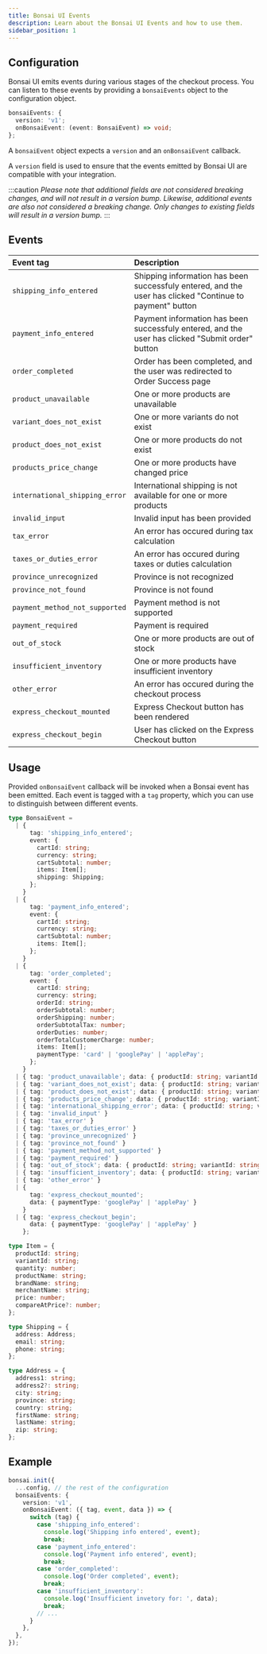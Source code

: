 ```yaml
---
title: Bonsai UI Events
description: Learn about the Bonsai UI Events and how to use them.
sidebar_position: 1
---
```


## Configuration

Bonsai UI emits events during various stages of the checkout process. You can listen to these events by providing a `bonsaiEvents` object to the configuration object.

```typescript
bonsaiEvents: {
  version: 'v1';
  onBonsaiEvent: (event: BonsaiEvent) => void;
};
```

A `bonsaiEvent` object expects a `version` and an `onBonsaiEvent` callback.

A `version` field is used to ensure that the events emitted by Bonsai UI are compatible with your integration.

:::caution
_Please note that additional fields are not considered breaking changes, and will not result in a version bump. Likewise, additional events are also not considered a breaking change. Only changes to existing fields will result in a version bump._
:::

## Events

| Event tag                      | Description                                                                                              |
| :----------------------------- | :------------------------------------------------------------------------------------------------------- |
| `shipping_info_entered`        | Shipping information has been successfuly entered, and the user has clicked "Continue to payment" button |
| `payment_info_entered`         | Payment information has been successfuly entered, and the user has clicked "Submit order" button         |
| `order_completed`              | Order has been completed, and the user was redirected to Order Success page                              |
| `product_unavailable`          | One or more products are unavailable                                                                     |
| `variant_does_not_exist`       | One or more variants do not exist                                                                        |
| `product_does_not_exist`       | One or more products do not exist                                                                        |
| `products_price_change`        | One or more products have changed price                                                                  |
| `international_shipping_error` | International shipping is not available for one or more products                                         |
| `invalid_input`                | Invalid input has been provided                                                                          |
| `tax_error`                    | An error has occured during tax calculation                                                              |
| `taxes_or_duties_error`        | An error has occured during taxes or duties calculation                                                  |
| `province_unrecognized`        | Province is not recognized                                                                               |
| `province_not_found`           | Province is not found                                                                                    |
| `payment_method_not_supported` | Payment method is not supported                                                                          |
| `payment_required`             | Payment is required                                                                                      |
| `out_of_stock`                 | One or more products are out of stock                                                                    |
| `insufficient_inventory`       | One or more products have insufficient inventory                                                         |
| `other_error`                  | An error has occured during the checkout process                                                         |
| `express_checkout_mounted`     | Express Checkout button has been rendered                                                                |
| `express_checkout_begin`       | User has clicked on the Express Checkout button                                                          |

## Usage

Provided `onBonsaiEvent` callback will be invoked when a Bonsai event has been emitted.
Each event is tagged with a `tag` property, which you can use to distinguish between different events.

```typescript
type BonsaiEvent =
  | {
      tag: 'shipping_info_entered';
      event: {
        cartId: string;
        currency: string;
        cartSubtotal: number;
        items: Item[];
        shipping: Shipping;
      };
    }
  | {
      tag: 'payment_info_entered';
      event: {
        cartId: string;
        currency: string;
        cartSubtotal: number;
        items: Item[];
      };
    }
  | {
      tag: 'order_completed';
      event: {
        cartId: string;
        currency: string;
        orderId: string;
        orderSubtotal: number;
        orderShipping: number;
        orderSubtotalTax: number;
        orderDuties: number;
        orderTotalCustomerCharge: number;
        items: Item[];
        paymentType: 'card' | 'googlePay' | 'applePay';
      };
    }
  | { tag: 'product_unavailable'; data: { productId: string; variantId: string }[] }
  | { tag: 'variant_does_not_exist'; data: { productId: string; variantId: string }[] }
  | { tag: 'product_does_not_exist'; data: { productId: string; variantId: string }[] }
  | { tag: 'products_price_change'; data: { productId: string; variantId: string }[] }
  | { tag: 'international_shipping_error'; data: { productId: string; variantId: string }[] }
  | { tag: 'invalid_input' }
  | { tag: 'tax_error' }
  | { tag: 'taxes_or_duties_error' }
  | { tag: 'province_unrecognized' }
  | { tag: 'province_not_found' }
  | { tag: 'payment_method_not_supported' }
  | { tag: 'payment_required' }
  | { tag: 'out_of_stock'; data: { productId: string; variantId: string }[] }
  | { tag: 'insufficient_inventory'; data: { productId: string; variantId: string }[] }
  | { tag: 'other_error' }
  | { 
      tag: 'express_checkout_mounted'; 
      data: { paymentType: 'googlePay' | 'applePay' }
    }
  | { tag: 'express_checkout_begin'; 
      data: { paymentType: 'googlePay' | 'applePay' }
    };

type Item = {
  productId: string;
  variantId: string;
  quantity: number;
  productName: string;
  brandName: string;
  merchantName: string;
  price: number;
  compareAtPrice?: number;
};

type Shipping = {
  address: Address;
  email: string;
  phone: string;
};

type Address = {
  address1: string;
  address2?: string;
  city: string;
  province: string;
  country: string;
  firstName: string;
  lastName: string;
  zip: string;
};
```

## Example

```typescript
bonsai.init({
  ...config, // the rest of the configuration
  bonsaiEvents: {
    version: 'v1',
    onBonsaiEvent: ({ tag, event, data }) => {
      switch (tag) {
        case 'shipping_info_entered':
          console.log('Shipping info entered', event);
          break;
        case 'payment_info_entered':
          console.log('Payment info entered', event);
          break;
        case 'order_completed':
          console.log('Order completed', event);
          break;
        case 'insufficient_inventory':
          console.log('Insufficient invetory for: ', data);
          break;
        // ...
      }
    },
  },
});
```
